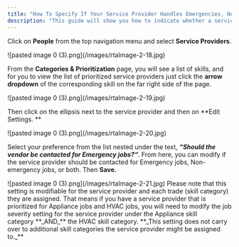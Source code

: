 ```yaml
---
title: "How To Specify If Your Service Provider Handles Emergencies, Non-Emergencies, Or Both"
description: "This guide will show you how to indicate whether a service provider handles emergency work orders, non-emergency work orders, or both. Setting this correctly ensures that work is routed to the right provider based on the type of issue, helping avoid delays and miscommunication."
---
```


Click on **People** from the top navigation menu and select **Service Providers**.

<Frame>
  ![pasted image 0 (3).png](/images/rtaImage-2-18.jpg)
</Frame>

From the **Categories & Prioritization** page, you will see a list of skills, and for you to view the list of prioritized service providers just click the **arrow dropdown** of the corresponding skill on the far right side of the page.

<Frame>
  ![pasted image 0 (3).png](/images/rtaImage-2-19.jpg)
</Frame>

Then click on the ellipsis next to the service provider and then on \*\*Edit Settings. \*\*

<Frame>
  ![pasted image 0 (3).png](/images/rtaImage-2-20.jpg)
</Frame>

Select your preference from the list nested under the text, **_“Should the vendor be contacted for Emergency jobs?“_**. From here, you can modify if the service provider should be contacted for Emergency jobs, Non-emergency jobs, or both. Then **Save.**

<Frame>
  ![pasted image 0 (3).png](/images/rtaImage-2-21.jpg)
</Frame>

<Warning>
  Please note that this setting is modifiable for the service provider and each trade (skill category) they are assigned. That means if you have a service provider that is prioritized for Appliance jobs and HVAC jobs, you will need to modify the job severity setting for the service provider under the Appliance skill category **_AND_** the HVAC skill category. **_This setting does not carry over to additional skill categories the service provider might be assigned to._**
</Warning>